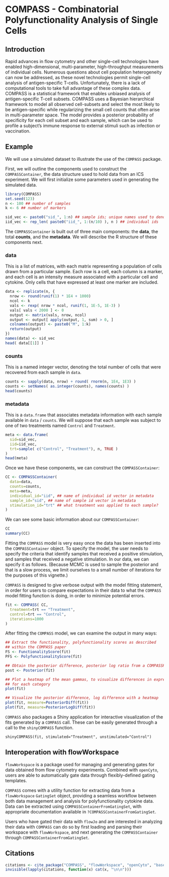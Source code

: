 <!--
%\VignetteEngine{knitr::docco_linear}
%\VignetteIndexEntry{COMPASS}
\usepackage[utf8]{inputenc}
-->

COMPASS - Combinatorial Polyfunctionality Analysis of Single Cells
==================================================================

Introduction
------------

Rapid advances in flow cytometry and other single-cell technologies have
enabled high-dimensional, multi-parameter, high-throughput measurements of
individual cells. Numerous questions about cell population heterogeneity can
now be addressed, as these novel technologies permit single-cell analysis of
antigen-specific T-cells. Unfortunately, there is a lack of computational tools
to take full advantage of these complex data.
COMPASS is a statistical framework that enables unbiased analysis of
antigen-specific T-cell subsets. COMPASS uses a Bayesian hierarchical framework
to model all observed cell-subsets and select the most likely to be
antigen-specific while regularizing the small cell counts that often arise in
multi-parameter space. The model provides a posterior probability of
specificity for each cell subset and each sample, which can be used to profile
a subject’s immune response to external stimuli such as infection or
vaccination.

Example
-------

We will use a simulated dataset to illustrate the use of the `COMPASS` package.

First, we will outline the components used to construct the `COMPASSContainer`,
the data structure used to hold data from an ICS experiment. We will first
initialize some parameters used in generating the simulated data.

```r
library(COMPASS)
set.seed(123)
n <- 100 ## number of samples
k <- 6 ## number of markers

sid_vec <- paste0("sid_", 1:n) ## sample ids; unique names used to denote samples
iid_vec <- rep_len( paste0("iid_", 1:(n/10) ), n ) ## individual ids
```

The `COMPASSContainer` is built out of three main components: the **data**,
the total **counts**, and the **metadata**. We will describe the R structure
of these components next.

### data

This is a list of matrices, with each matrix
representing a population of cells drawn from a particular sample. Each row is a
cell, each column is a marker, and each cell is an intensity measure associated
with a particular cell and cytokine. Only cells that have expressed at least one
marker are included.

```r
data <- replicate(n, {
  nrow <- round(runif(1) * 1E4 + 1000)
  ncol <- k
  vals <- rexp( nrow * ncol, runif(1, 1E-5, 1E-3) )
  vals[ vals < 2000 ] <- 0
  output <- matrix(vals, nrow, ncol)
  output <- output[ apply(output, 1, sum) > 0, ]
  colnames(output) <- paste0("M", 1:k)
  return(output)
})
names(data) <- sid_vec
head( data[[1]] )
```

### counts

This is a named integer vector, denoting the total number of cells that were
recovered from each sample in `data`.

```r
counts <- sapply(data, nrow) + round( rnorm(n, 1E4, 1E3) )
counts <- setNames( as.integer(counts), names(counts) )
head(counts)
```

### metadata

This is a `data.frame` that associates metadata information with each sample
available in `data` / `counts`. We will suppose that each sample was
subject to one of two treatments named `Control` and `Treatment`.

```r
meta <- data.frame(
  sid=sid_vec,
  iid=iid_vec,
  trt=sample( c("Control", "Treatment"), n, TRUE )
)
head(meta)
```

Once we have these components, we can construct the `COMPASSContainer`:

```r
CC <- COMPASSContainer(
  data=data,
  counts=counts,
  meta=meta,
  individual_id="iid", ## name of individual id vector in metadata
  sample_id="sid", ## name of sample id vector in metadata
  stimulation_id="trt" ## what treatment was applied to each sample?
)
```

We can see some basic information about our `COMPASSContainer`:

```r
CC
summary(CC)
```

Fitting the `COMPASS` model is very easy once the data has been inserted into
the `COMPASSContainer` object. To specify the model, the user needs to specify
the criteria that identify samples that received a positive stimulation, and
samples that received a negative stimulation. In our data, we can specify it
as follows. (Because MCMC is used to sample the posterior and that is a slow
process, we limit ourselves to a small number of iterations for the purposes
of this vignette.)

`COMPASS` is designed to give verbose output with the model fitting statement,
in order for users to compare expectations in their data to what the `COMPASS`
model fitting function is doing, in order to minimize potential errors.

```r
fit <- COMPASS( CC,
  treatment=trt == "Treatment",
  control=trt == "Control",
  iterations=1000
)
```

After fitting the `COMPASS` model, we can examine the output in many ways:

```r
## Extract the functionality, polyfunctionality scores as described
## within the COMPASS paper
FS <- FunctionalityScore(fit)
PFS <- PolyfunctionalityScore(fit)

## Obtain the posterior difference, posterior log ratio from a COMPASSResult
post <- Posterior(fit)

## Plot a heatmap of the mean gammas, to visualize differences in expression
## for each category
plot(fit)

## Visualize the posterior difference, log difference with a heatmap
plot(fit, measure=PosteriorDiff(fit))
plot(fit, measure=PosteriorLogDiff(fit))

```

`COMPASS` also packages a Shiny application for interactive visualization of
the fits generated by a `COMPASS` call. These can be easily generated through
a call to the `shinyCOMPASS` function.

    shinyCOMPASS(fit, stimulated="Treatment", unstimulated="Control")
    
Interoperation with flowWorkspace
---------------------------------

`flowWorkspace` is a package used for managing and generating gates for data
obtained from flow cytometry experiments. Combined with `openCyto`, users are
able to automatically gate data through flexibly-defined gating templates.

`COMPASS` comes with a utility function for extracting data from a
`flowWorkspace` `GatingSet` object, providing a seamless workflow between
both data management and analysis for polyfunctionality cytokine data.
Data can be extracted using `COMPASSContainerFromGatingSet`, with appropriate
documentation available in `?COMPASSContainerFromGatingSet`.

Users who have gated their data with `flowJo` and are interested in analyzing
their data with `COMPASS` can do so by first loading and parsing their
workspace with `flowWorkspace`, and next generating the `COMPASSContainer`
through `COMPASSContainerFromGatingSet`.

Citations
---------

```r
citations <- cite_package("COMPASS", "flowWorkspace", "openCyto", "base")
invisible(lapply(citations, function(x) cat(x, "\n\n")))
```


